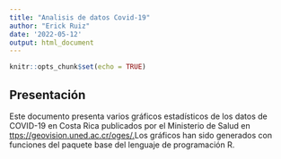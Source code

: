 ---
title: "Analisis de datos Covid-19"
author: "Erick Ruiz"
date: '2022-05-12'
output: html_document
---

```{r setup, include=FALSE}
knitr::opts_chunk$set(echo = TRUE)
```

## Presentación  
Este documento presenta varios gráficos estadísticos de los datos de COVID-19 en Costa Rica publicados por el Ministerio de Salud en [ttps://geovision.uned.ac.cr/oges/.]()Los gráficos han sido generados con funciones del paquete base del lenguaje de programación R.


